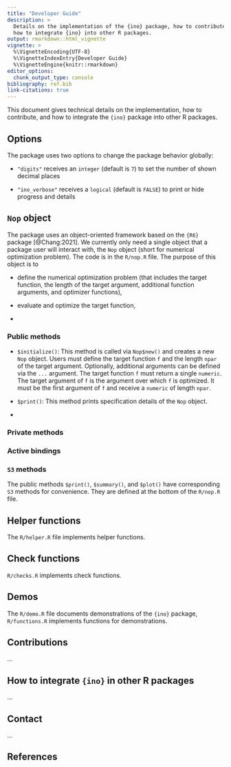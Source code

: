 ```yaml
---
title: "Developer Guide"
description: >
  Details on the implementation of the {ino} package, how to contribute, and
  how to integrate {ino} into other R packages.
output: rmarkdown::html_vignette
vignette: >
  %\VignetteEncoding{UTF-8}
  %\VignetteIndexEntry{Developer Guide}
  %\VignetteEngine{knitr::rmarkdown}
editor_options: 
  chunk_output_type: console
bibliography: ref.bib
link-citations: true
---
```


This document gives technical details on the implementation, how to contribute, and how to integrate the `{ino}` package into other R packages.

## Options

The package uses two options to change the package behavior globally:

- `"digits"` receives an `integer` (default is `7`) to set the number of shown decimal places

- `"ino_verbose"` receives a `logical` (default is `FALSE`) to print or hide progress and details

## `Nop` object

The package uses an object-oriented framework based on the `{R6}` package [@Chang:2021]. We currently only need a single object that a package user will interact with, the `Nop` object (short for numerical optimization problem). The code is in the `R/nop.R` file. The purpose of this object is to

- define the numerical optimization problem (that includes the target function, the length of the target argument, additional function arguments, and optimizer functions),

- evaluate and optimize the target function,

- 

### Public methods

- `$initialize()`: This method is called via `Nop$new()` and creates a new `Nop` object. Users must define the target function `f` and the length `npar` of the target argument. Optionally, additional arguments can be defined via the `...` argument. The target function `f` must return a single `numeric`. The target argument of `f` is the argument over which `f` is optimized. It must be the first argument of `f` and receive a `numeric` of length `npar`.

- `$print()`: This method prints specification details of the `Nop` object.

-

### Private methods

### Active bindings

### `S3` methods

The public methods `$print()`, `$summary()`, and `$plot()` have corresponding `S3` methods for convenience. They are defined at the bottom of the `R/nop.R` file.

## Helper functions

The `R/helper.R` file implements helper functions. 


## Check functions

`R/checks.R` implements check functions.

## Demos

The `R/demo.R` file documents demonstrations of the `{ino}` package, `R/functions.R` implements functions for demonstrations.

## Contributions

...

## How to integrate `{ino}` in other R packages

...

## Contact

...

## References
